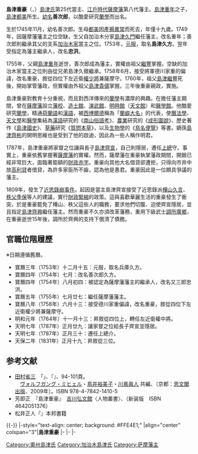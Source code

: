 {{Infobox officeholder 
| name= 島津重豪
| image= 島津重豪.jpg
| caption= 
| order=[[薩摩藩|薩摩藩]]第8代藩主
| term_start=1755年
| term_end=1787年
| predecessor= [[島津重年|島津重年]] 
| successor= [[島津齊宣|島津齊宣]]
| birth_date={{birth date|1745|11|29}}<br />[[延享|延享]]二年十一月初七日
| birth_place= 日本[[薩摩國|薩摩國]][[鹿兒島城|鹿兒島城]]
| death_date={{death date and age|1833|3|6|1745|11|29}}<br />[[天保_(日本)|天保]]四年正月初五日
| death_place= 日本[[江戶城|江戶城]]高輪邸大奧寢所
| module = {{日本武士 |child=yes
| 時代 = [[江戶時代|江戶時代]]中期 - 後期
| 改名 = 善次郎（幼名）→久方（初名）→忠洪→重豪
| 別名 = 兵庫、又三郎（通称）、榮翁（号）
| 諡号 = 
| 神号 = 齊榮遐齡彥命
| 戒名 = 大信院殿榮翁如証大居士
| 霊名 = 
| 墓所 = [[鹿兒島縣|鹿兒島縣]][[鹿兒島市|鹿兒島市]]{{tsl|ja|福昌寺 (鹿児島市)|福昌寺}}
| 官位 = [[從三位|從三位]]、[[近衛府|左近衛權中將]]、[[薩摩國|薩摩守]]、[[上總國|上總介]]
| 幕府 = 
| 主君 = 
| 藩   = 
| 氏族 = [[島津氏|島津氏]]
| 父 = [[島津重年|島津重年]]
| 母 = [[島津都美|島津都美]]
| 兄弟 = 
| 正室 = 保姬（[[德川宗尹|德川宗尹]]之女）
| 繼室 = 綾姬（[[甘露寺規長|甘露寺規長]]之女）
| 側室 = [[慈光院_(島津重豪側室)|慈光院]]、[[春光院_(島津重豪側室)|春光院]]、[[牧野千佐|牧野千佐]]等人
| 子   = '''[[島津齊宣|齊宣]]'''、[[奧平昌高|奧平昌高]]、[[島津忠厚|忠厚]]、[[有馬一純|有馬一純]]、[[黑田長溥|黑田長溥]]、[[南部信順|南部信順]]
| 女   = 敬姬、[[廣大院|廣大院]]、孝姬、親姬、淑姬、[[桃令院|桃令院]]等人
| 養女 = 雅姬、立姬、壽姬
| 特記事項 = 
 }}
}}
'''島津重豪'''（{{jpn|j=島津 重豪|hg=しまづ しげひで|rm=Shimazu Shigehide}}，{{bd|1745年|11月29日|1833年|3月6日|}}）[[島津氏|島津氏]]第25代當主、[[江戶時代|江戶時代]][[薩摩藩|薩摩藩]]第八代藩主。[[島津重年|島津重年]]之子，[[島津都美|島津都美]]所生。[[幼名|幼名]]'''善次郎'''，以酷愛研究[[蘭學|蘭學]]而出名。

生於1745年11月，幼名善次郎。生母[[島津都美|都美]]因[[產後護理|產褥異常]]而死去，年僅十九歲。1749年，因薩摩藩藩主之位空缺，生父自加治木分家[[島津重年|島津久門]]繼任藩主，改名重年；善次郎則繼承其父的支系[[加治木家|加治木家]]當主之位。1753年，[[元服|元服]]，取名'''島津久方'''。翌年受指定為藩主繼承人，改名'''忠洪'''。

1755年，父親[[島津重年|島津重年]]逝世，善次郎成為藩主，實權由祖父[[島津繼豐|繼豐]]掌握。空缺的加治木家當主之位則由從兄弟島津久徵繼承。1758年6月，接受將軍德川家重的偏諱，改名重豪，敘從四位下左近衛[[權少將|權少將]]兼薩摩守。1760年，祖父[[島津繼豐|島津繼豐]]死後，開始掌管藩政，但實權由外祖父[[島津貴儔|島津貴儔]]掌握。三年後重豪親政，實施{{link-ja|藩政改革}}。

島津重豪對教育十分重視，而且對西洋傳來的[[蘭學|蘭學]]有濃厚的興趣。在擔任藩主期間，曾在[[薩摩藩|薩摩藩]]設立[[藩校|藩校]]、[[造士館|造士館]]、[[演武館|演武館]]、[[明時館|明時館]]（[[天文館|天文館]]）和[[醫學館|醫學館]]。他酷愛研究[[蘭學|蘭學]]，精通[[荷蘭語|荷蘭語]]和[[漢語|漢語]]，被[[菲利普·弗朗茲·馮·西博爾德|西博爾德]]稱為「[[蘭癖|蘭癖]][[大名_(稱謂)|大名]]」的代表，使[[曆法|曆法學]]、[[天文學|天文學]]和[[醫學|醫學]]集結為[[漢語|漢語]]研究的《[[南山俗語考|南山俗語考]]》、[[農業|農業]]研究的《[[成形圖說|成形圖說]]》、歷史著作《[[島津國史|島津國史]]》、[[本草學|草藥]]研究《[[質問本草|質問本草]]》，以及[[生物學|生物學]]的《[[鳥名便覽|鳥名便覽]]》等書。嫡孫[[島津齊彬|島津齊彬]]的開明思維也是受到了他的啟迪，因此為一些人稱作明君。

1787年，島津重豪將家督之位讓與長子[[島津齊宣|島津齊宣]]，自己則隱居，遷任[[上總|上總]]守。事實上，重豪依舊掌握著[[薩摩藩|薩摩藩]]的實權。然而，薩摩藩在重豪執掌藩政期間，開銷已經非常巨大，面臨著鉅額的[[財政赤字|財政赤字]]。重豪向其他大名借貸卻遭拒，只得向市井中放[[高利貸|高利貸]]者借貸，為許多家臣所不齒，認為他是愚君。重豪因此是一位頗具爭議的藩主。

1809年，發生了[[近思錄崩|近思錄崩事件]]。起因是當主島津齊宣接受了近思錄派[[樺山久言|樺山久言]]、[[秩父季保|秩父季保]]等人的建議，實行[[緊縮政策|財政緊縮]]的政策。這與喜歡華麗生活的重豪發生了衝突，於是重豪罷免了樺山、秩父這些人的職務，要求他們切腹、迫使齊宣隱居，並且指定[[島津齊興|島津齊興]]繼任藩主。然而重豪不久亦須改革藩務，重用下級武士[[調所廣鄉|調所廣鄉]]，在重豪逝世15年後，調所於齊興的支持下償清了債務。

==官職位階履歷==
※日期遵循舊曆。
* 寶曆三年（1753年）十二月十五：元服，取名兵庫久方。
* 寶曆四年（1754年）七月：改名善次郎久方。
* 寶曆四年（1754年）八月初四：被認定為薩摩藩藩主的繼承人，改名又三郎忠洪。
* 寶曆五年（1755年）七月廿七：繼任薩摩藩藩主。
* 寶曆八年（1758年）六月十三：接受德川家重偏諱，改名重豪，敘從四位下左近衛權少將兼薩摩守。
* 明和元年（1764年）十一月十三：昇敘從四位上，轉任左近衛權中將。
* 天明七年（1787年）正月廿九：讓家督之位給長子齊宣並隱居。
* 天明七年（1787年）正月三十：遷任上總介。
* 天保二年（1831年）正月十九：昇敘從三位。
==参考文献==
*[[田村省三|田村省三]]　「{{lang|ja|島津重豪－開化政策をすすめた藩主}}」、『{{lang|ja|九州の[[蘭学|蘭学]]  越境と交流}}』、94-101頁。<br>　[[ヴォルフガング・ミヒェル|ヴォルフガング・ミヒェル]]・[[鳥井裕美子|鳥井裕美子]]・[[川嶌眞人|川嶌眞人]] 共編、（京都：[[思文閣出版|思文閣出版]]、2009年）。ISBN 978-4-7842-1410-5
*芳即正　『島津重豪』　[[吉川弘文館|吉川弘文館]]〈人物叢書〉、（新装版　ISBN 4642051376）
*松井正人『{{lang|ja|薩摩藩主　島津重豪　近代日本形成の基礎過程}}』本邦書籍

{{-}}
{{start box}}
|-style="text-align: center; background: #FFE4E1;"
|align="center" colspan="3"|'''島津重豪'''
|-
{{s-before|[[島津重年|島津久門]]}}
{{s-title|[[島津氏加治木家|島津氏加治木家]]第五代當主|1749年—1754年}}
{{s-after|[[島津久徵|島津久徵]]}}
|-
{{s-before|[[島津重年|島津重年]]}}
{{s-title|[[島津氏|島津氏]]第二十五代當主|1755年—1787年}}
{{s-after|[[島津齊宣|島津齊宣]]}}
|-
{{s-before|[[島津重年|島津重年]]}}
{{s-title|[[薩摩藩|薩摩藩]]第八代藩主|1755年—1787年}}
{{s-after|[[島津齊宣|島津齊宣]]}}
{{end box}}
{{島津氏歷代當主}}
{{薩摩藩主}}

[[Category:奧州島津氏|Category:奧州島津氏]]
[[Category:加治木島津氏|Category:加治木島津氏]]
[[Category:萨摩藩主|Category:萨摩藩主]]